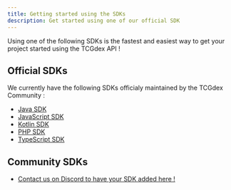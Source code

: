 ```yaml
---
title: Getting started using the SDKs
description: Get started using one of our official SDK
---
```


Using one of the following SDKs is the fastest and easiest way to get your project started using the TCGdex API !

## Official SDKs

We currently have the following SDKs officialy maintained by the TCGdex Community :

- [Java SDK](/sdks/java)
- [JavaScript SDK](/sdks/javascript)
- [Kotlin SDK](/sdks/kotlin)
- [PHP SDK](/sdks/php)
- [TypeScript SDK](/sdks/typescript)

## Community SDKs

- [Contact us on Discord to have your SDK added here !](https://tcgdex.dev/discord)

